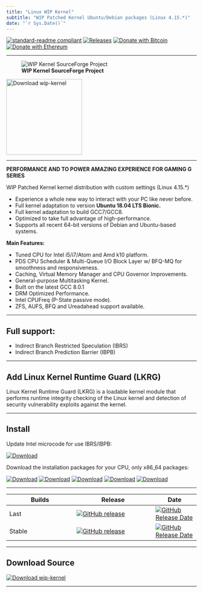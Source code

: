 ```yaml
---
title: "Linux WIP Kernel"
subtitle: "WIP Patched Kernel Ubuntu/Debian packages (Linux 4.15.*)"
date: "`r Sys.Date()`"
---
```




[![standard-readme compliant](https://img.shields.io/badge/readme%20style-standard-brightgreen.svg)](https://github.com/RichardLitt/standard-readme)
[![Releases](https://img.shields.io/badge/Release-last-green.svg)](https://github.com/AndyLavr/wip-kernel/releases)
[![Donate with Bitcoin](https://en.cryptobadges.io/badge/micro/1KvWrbLhuzk8DSb2Yq2948bMj3uQvVTQCW)](https://en.cryptobadges.io/donate/1KvWrbLhuzk8DSb2Yq2948bMj3uQvVTQCW)
[![Donate with Ethereum](https://en.cryptobadges.io/badge/micro/0xE42f2d4D4aF888Ac784ED26a68E828475A4712Cb)](https://en.cryptobadges.io/donate/0xE42f2d4D4aF888Ac784ED26a68E828475A4712Cb)

---

![**WIP Kernel SourceForge Project**](images/g.jpeg)

<!--html_preserve-->
<a href="https://sourceforge.net/p/wip-kernel/"><img alt="Download wip-kernel" src="https://sourceforge.net/sflogo.php?type=17&group_id=2933490" width=200></a>
<!--/html_preserve-->

---

**PERFORMANCE AND TO POWER AMAZING EXPERIENCE FOR GAMING G SERIES**

WIP Patched Kernel kernel distribution with custom settings (Linux 4.15.*)

 - Experience a whole new way to interact with your PC like never before. 
 - Full kernel adaptation to version **Ubuntu 18.04 LTS Bionic.**
 - Full kernel adaptation to build GCC7/GCC8.
 - Optimized to take full advantage of high-performance.
 - Supports all recent 64-bit versions of Debian and Ubuntu-based systems. 


**Main Features:**

 - Tuned CPU for Intel i5/i7/Atom and Amd k10 platform.
 - PDS CPU Scheduler & Multi-Queue I/O Block Layer w/ BFQ-MQ for smoothness and responsiveness.
 - Caching, Virtual Memory Manager and CPU Governor Improvements.
 - General-purpose Multitasking Kernel.
 - Built on the latest GCC 8.0.1
 - DRM Optimized Performance.
 - Intel CPUFreq (P-State passive mode).
 - ZFS, AUFS, BFQ and Ureadahead support available.

---
 
## Full support:
 
 - Indirect Branch Restricted Speculation (IBRS)
 - Indirect Branch Prediction Barrier (IBPB)

---

## Add Linux Kernel Runtime Guard (LKRG)

 Linux Kernel Runtime Guard (LKRG) is a loadable kernel module that
performs runtime integrity checking of the Linux kernel and detection of
security vulnerability exploits against the kernel.

---

## Install

Update Intel microcode for use IBRS/IBPB:

[![Download](https://img.shields.io/badge/Download-microcode-red.svg)](https://downloadcenter.intel.com/download/27591/Linux-Processor-Microcode-Data-File)


Download the installation packages for your CPU, only x86_64 packages:

[![Download](https://img.shields.io/badge/Download-broadwell-blue.svg)](https://drive.google.com/drive/folders/1jd2mliolOMy30uL8opuDLVGat8JxUXPG)
[![Download](https://img.shields.io/badge/Download-westmere-yellow.svg)](https://drive.google.com/drive/folders/1b2wWdKqB_KjaVhkxlIIQ5wqgt3DiMAwT)
[![Download](https://img.shields.io/badge/Dowload-atom-red.svg)](https://drive.google.com/drive/folders/1N9q2mlsiROjpq7_HG2yD-CQ2tOrnt-YD)
[![Download](https://img.shields.io/badge/Download-k10-ff69b4.svg)](https://drive.google.com/drive/folders/1EmBc7ybd-AqHyKiWAnMQjLpV69-8jFv4)
[![Download](https://img.shields.io/badge/Download-generic-green.svg)](https://drive.google.com/drive/folders/1PSEKJYXq5fm-xNR_lS2nTZ9QjVJ3uAtC)

---

| Builds | Release | Date |
| ------ | ------- | ---- |
| Last    | [![GitHub release](https://img.shields.io/github/release/AndyLavr/wip-kernel/all.svg)](https://github.com/AndyLavr/wip-kernel/releases) | [![GitHub Release Date](https://img.shields.io/github/release-date-pre/AndyLavr/wip-kernel.svg)](https://github.com/AndyLavr/wip-kernel/releases) |
| Stable  | [![GitHub release](https://img.shields.io/github/release/AndyLavr/wip-kernel.svg)](https://github.com/AndyLavr/wip-kernel/releases) | [![GitHub Release Date](https://img.shields.io/github/release-date/AndyLavr/wip-kernel.svg)](https://github.com/AndyLavr/wip-kernel/releases) |

---

## Download Source

[![Download wip-kernel](https://a.fsdn.com/con/app/sf-download-button)](https://sourceforge.net/projects/wip-kernel/files/latest/download)

---



